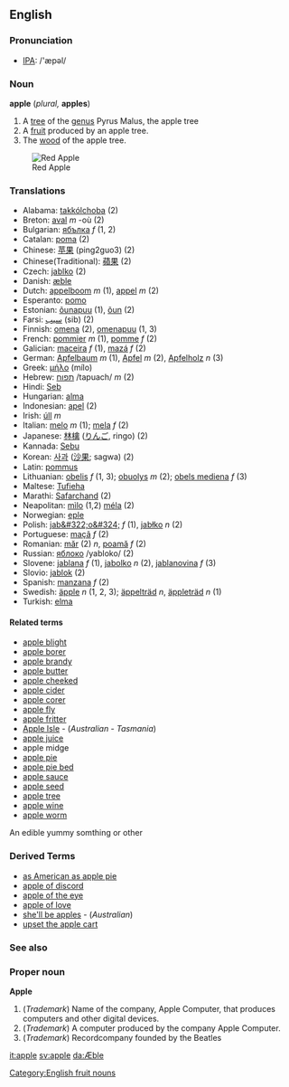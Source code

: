 == English ==
=== Pronunciation ===
* [[IPA]]: /'æpəl/
=== Noun ===
[[Category:English fruit nouns]]
'''apple''' (''plural,'' '''apples''')
# A [[tree]] of the [[genus]] Pyrus Malus, the apple tree
# A [[fruit]] produced by an apple tree.
# The [[wood]] of the apple tree.
[[Image:Apple 26.jpg|thumb|Red Apple]]

=== Translations ===

*Alabama: [[takkólchoba]] (2)
*Breton: [[aval]] ''m'' -où (2)
*Bulgarian: [[ябълка]] ''f'' (1, 2)
*Catalan: [[poma]] (2)
*Chinese: [[苹果]] (ping2guo3) (2)
*Chinese(Traditional): [[蘋果]] (2)
*Czech: [[jablko]] (2)
*Danish: [[æble]]
*Dutch: [[appelboom]] ''m'' (1), [[appel]] ''m'' (2)
*Esperanto: [[pomo]]
*Estonian: [[õunapuu]] (1), [[õun]] (2)
*Farsi: [[سیب]] (sib) (2)
*Finnish: [[omena]] (2), [[omenapuu]] (1, 3)
*French: [[:fr:pommier|pommier]] ''m'' (1), [[pomme]] ''f'' (2)
*Galician: [[maceira]] ''f'' (1), [[mazá]] ''f'' (2)
*German: [[Apfelbaum]] ''m'' (1), [[Apfel]] ''m'' (2), [[Apfelholz]] ''n'' (3)
*Greek: [[μήλο]] (mílo)
*Hebrew: [[:he:תפוח|תפוח]] /tapuach/ ''m'' (2)
*Hindi: [[Seb]]
*Hungarian: [[alma]]
*Indonesian: [[apel]] (2)
*Irish: [[úll]] ''m''
*Italian: [[melo]] ''m'' (1); [[mela]] ''f'' (2)
*Japanese: [[林檎]] ([[りんご]], ringo) (2)
*Kannada: [[Sebu]]
*Korean: [[사과]] ([[沙果]]; sagwa) (2)
*Latin: [[pommus]]
*Lithuanian: [[obelis]] ''f'' (1, 3); [[obuolys]] ''m'' (2); [[obels mediena]] ''f'' (3)
*Maltese: [[Tufieha]]
*Marathi: [[Safarchand]] (2)
*Neapolitan: [[mìlo]] (1,2) [[méla]] (2)
*Norwegian: [[eple]]
*Polish: [[jab&#322;o&#324;]] ''f'' (1), [[jabłko]] ''n'' (2)
*Portuguese: [[maçã]] ''f'' (2)
*Romanian: [[măr]] (2) ''n'', [[poamă]] ''f'' (2)
*Russian: [[:ru:яблоко|яблоко]] /yabloko/ (2)
*Slovene: [[jablana]] ''f'' (1), [[jabolko]] ''n'' (2), [[jablanovina]] ''f'' (3)
*Slovio: [[jablok]] (2)
*Spanish: [[manzana]] ''f'' (2)
*Swedish: [[äpple]] ''n'' (1, 2, 3); [[äppelträd]] ''n'', [[äppleträd]] ''n'' (1)
*Turkish: [[elma]]

==== Related terms ====
*[[apple blight]]
*[[apple borer]]
*[[apple brandy]]
*[[apple butter]]
*[[apple cheeked]]
*[[apple cider]]
*[[apple corer]]
*[[apple fly]]
*[[apple fritter]]
*[[Apple Isle]] - (''Australian - Tasmania'')
*[[apple juice]]
*apple midge
*[[apple pie]]
*[[apple pie bed]]
*[[apple sauce]]
*[[apple seed]]
*[[apple tree]]
*[[apple wine]]
*[[apple worm]]

An edible yummy somthing or other

=== Derived Terms ===
*[[as American as apple pie]]
*[[apple of discord]]
*[[apple of the eye]]
*[[apple of love]]
*[[she'll be apples]] - (''Australian'')
*[[upset the apple cart]]
=== See also ===
{{pedialite}}
=== Proper noun ===
'''Apple'''
#(''Trademark'') Name of the company, Apple Computer, that produces computers and other digital devices.
#(''Trademark'') A computer produced by the company Apple Computer.
#(''Trademark'') Recordcompany founded by the Beatles


[[it:apple]]
[[sv:apple]]
[[da:Æble]]
{{BE-ready}}